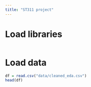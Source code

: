 ```yaml
---
title: "ST311 project"
---
```


# Load libraries
```r
```

# Load data
```r
df = read.csv("data/cleaned_eda.csv")
head(df)
```

```r

```

```r
```

```r
```